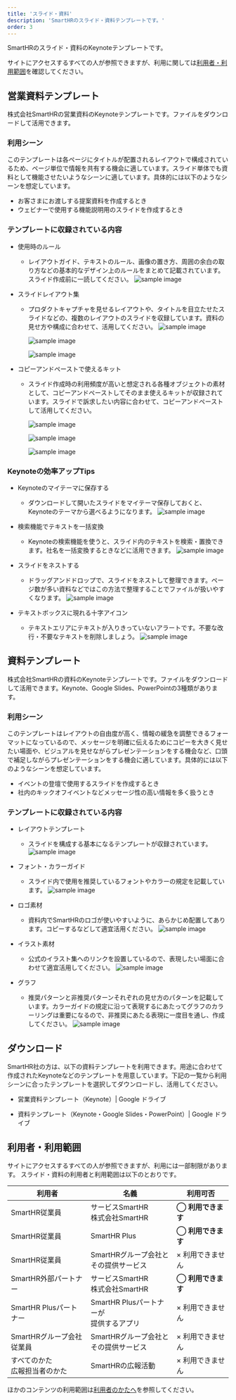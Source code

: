 ```yaml
---
title: 'スライド・資料'
description: 'SmartHRのスライド・資料テンプレートです。'
order: 3
---
```


SmartHRのスライド・資料のKeynoteテンプレートです。

サイトにアクセスするすべての人が参照できますが、利用に関しては[利用者・利用範囲](#h2-3)を確認してください。


## 営業資料テンプレート
株式会社SmartHRの営業資料のKeynoteテンプレートです。ファイルをダウンロードして活用できます。

### 利用シーン
このテンプレートは各ページにタイトルが配置されるレイアウトで構成されているため、ページ単位で情報を共有する機会に適しています。スライド単体でも資料として機能させたいようなシーンに適しています。具体的には以下のようなシーンを想定しています。
- お客さまにお渡しする提案資料を作成するとき
- ウェビナーで使用する機能説明用のスライドを作成するとき


### テンプレートに収録されている内容

- 使用時のルール
    - レイアウトガイド、テキストのルール、画像の置き方、周囲の余白の取り方などの基本的なデザイン上のルールをまとめて記載されています。スライド作成前に一読してください。
     ![sample image](./images/slides/sales-slides-guidelines.png)


- スライドレイアウト集
    - プロダクトキャプチャを見せるレイアウトや、タイトルを目立たせたスライドなどの、複数のレイアウトのスライドを収録しています。資料の見せ方や構成に合わせて、活用してください。
      ![sample image](./images/slides/sales-slides-covers.png)

      ![sample image](./images/slides/sales-slides-text-layout.png)

      ![sample image](./images/slides/sales-slides-company-info.png)



- コピーアンドペーストで使えるキット
    - スライド作成時の利用頻度が高いと想定される各種オブジェクトの素材として、コピーアンドペーストしてそのまま使えるキットが収録されています。スライドで訴求したい内容に合わせて、コピーアンドペーストして活用してください。

      ![sample image](./images/slides/sales-slides-styles.png)

      ![sample image](./images/slides/sales-slides-tools-1.png)

      ![sample image](./images/slides/sales-slides-tools-2.png)

### Keynoteの効率アップTips

* Keynoteのマイテーマに保存する
    * ダウンロードして開いたスライドをマイテーマ保存しておくと、Keynoteのテーマから選べるようになります。
         ![sample image](./images/slides/keynote-tips-1.png)

* 検索機能でテキストを一括変換
    * Keynoteの検索機能を使うと、スライド内のテキストを検索・置換できます。社名を一括変換するときなどに活用できます。
        ![sample image](./images/slides/keynote-tips-2.png)

* スライドをネストする
    * ドラッグアンドドロップで、スライドをネストして整理できます。ページ数が多い資料などではこの方法で整理することでファイルが扱いやすくなります。
        ![sample image](./images/slides/keynote-tips-3.png)

* テキストボックスに現れる十字アイコン
    * テキストエリアにテキストが入りきっていないアラートです。不要な改行・不要なテキストを削除しましょう。
        ![sample image](./images/slides/keynote-tips-4.png)





## 資料テンプレート
株式会社SmartHRの資料のKeynoteテンプレートです。ファイルをダウンロードして活用できます。Keynote、Google Slides、PowerPointの3種類があります。


### 利用シーン
このテンプレートはレイアウトの自由度が高く、情報の緩急を調整できるフォーマットになっているので、メッセージを明確に伝えるためにコピーを大きく見せたい場面や、ビジュアルを見せながらプレゼンテーションをする機会など、口頭で補足しながらプレゼンテーションをする機会に適しています。具体的には以下のようなシーンを想定しています。
- イベントの登壇で使用するスライドを作成するとき
- 社内のキックオフイベントなどメッセージ性の高い情報を多く扱うとき


### テンプレートに収録されている内容
- レイアウトテンプレート
    - スライドを構成する基本になるテンプレートが収録されています。
    ![sample image](./images/slides/slides-layouts.png)

- フォント・カラーガイド
    - スライド内で使用を推奨しているフォントやカラーの規定を記載しています。
    ![sample image](./images/slides/slides-guidelines.png)

- ロゴ素材
    - 資料内でSmartHRのロゴが使いやすいように、あらかじめ配置してあります。コピーするなどして適宜活用ください。
    ![sample image](./images/slides/slides-logos.png)

- イラスト素材
    - 公式のイラスト集へのリンクを設置しているので、表現したい場面に合わせて適宜活用してください。
    ![sample image](./images/slides/slides-illustration.png)

- グラフ
    - 推奨パターンと非推奨パターンそれぞれの見せ方のパターンを記載しています。カラーガイドの規定に沿って表現するにあたってグラフのカラーリングは重要になるので、非推奨にあたる表現に一度目を通し、作成してください。
    ![sample image](./images/slides/slides-graph.png)




## ダウンロード
SmartHR社の方は、以下の資料テンプレートを利用できます。用途に合わせて作成されたKeynoteなどのテンプレートを用意しています。下記の一覧から利用シーンに合ったテンプレートを選択してダウンロードし、活用してください。

- <CustomLink href="https://drive.google.com/file/d/17raWuzfuL5uDfJCnrRkE3SMME6MH-b1f/view?usp=sharing" target="_blank">営業資料テンプレート（Keynote）| Google ドライブ</CustomLink>

- <CustomLink href="https://drive.google.com/drive/u/0/folders/1Ljdknsmx0pCtFxvq3jEjXhGG5Z0MYVGL" target="_blank">資料テンプレート（Keynote・Google Slides・PowerPoint）| Google ドライブ</CustomLink>

## 利用者・利用範囲

サイトにアクセスするすべての人が参照できますが、利用には一部制限があります。
スライド・資料の利用者と利用範囲は以下のとおりです。

  <table>
    <thead>
      <tr>
        <th>利用者</th>
        <th>名義</th>
        <th>利用可否</th>
      </tr>
    </thead>
    <tbody>
      <tr>
        <td>SmartHR従業員</td>
        <td>サービスSmartHR<br/>株式会社SmartHR</td>
        <td><strong>◯ 利用できます</strong></td>
      </tr>
      <tr>
        <td>SmartHR従業員</td>
        <td>SmartHR Plus</td>
        <td><strong>◯ 利用できます</strong></td>
      </tr>
      <tr>
        <td>SmartHR従業員</td>
        <td>SmartHRグループ会社と<br/>その提供サービス</td>
        <td>× 利用できません</td>
      </tr>
      <tr>
        <td>SmartHR外部パートナー</td>
        <td>サービスSmartHR<br/>株式会社SmartHR</td>
        <td><strong>◯ 利用できます</strong></td>
      </tr>
      <tr>
        <td>SmartHR Plusパートナー</td>
        <td>SmartHR Plusパートナーが<br/>提供するアプリ</td>
        <td>× 利用できません</td>
      </tr>
      <tr>
        <td>SmartHRグループ会社<br/>従業員</td>
        <td>SmartHRグループ会社と<br/>その提供サービス</td>
        <td>× 利用できません</td>
      </tr>
      <tr>
        <td>すべてのかた<br/>広報担当者のかた</td>
        <td>SmartHRの広報活動</td>
        <td>× 利用できません</td>
      </tr>
    </tbody>
  </table>

ほかのコンテンツの利用範囲は[利用者のかたへ](/introduction/user/)を参照してください。
